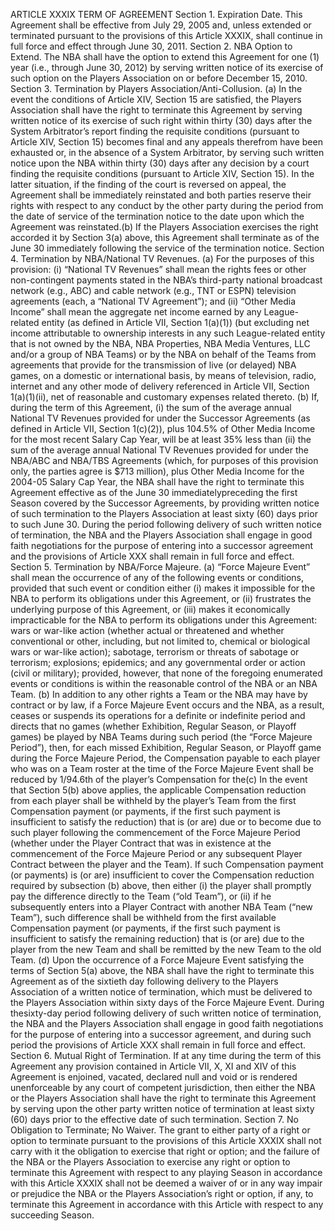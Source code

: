 ARTICLE XXXIX
                                 TERM OF AGREEMENT
Section 1.      Expiration Date.
        This Agreement shall be effective from July 29, 2005 and, unless extended or terminated
pursuant to the provisions of this Article XXXIX, shall continue in full force and effect through
June 30, 2011.
Section 2.      NBA Option to Extend.
        The NBA shall have the option to extend this Agreement for one (1) year (i.e., through
June 30, 2012) by serving written notice of its exercise of such option on the Players Association
on or before December 15, 2010.
Section 3.      Termination by Players Association/Anti-Collusion.
        (a)     In the event the conditions of Article XIV, Section 15 are satisfied, the Players
Association shall have the right to terminate this Agreement by serving written notice of its
exercise of such right within thirty (30) days after the System Arbitrator's report finding the
requisite conditions (pursuant to Article XIV, Section 15) becomes final and any appeals
therefrom have been exhausted or, in the absence of a System Arbitrator, by serving such written
notice upon the NBA within thirty (30) days after any decision by a court finding the requisite
conditions (pursuant to Article XIV, Section 15). In the latter situation, if the finding of the court
is reversed on appeal, the Agreement shall be immediately reinstated and both parties reserve
their rights with respect to any conduct by the other party during the period from the date of
service of the termination notice to the date upon which the Agreement was reinstated.(b)     If the Players Association exercises the right accorded it by Section 3(a) above,
this Agreement shall terminate as of the June 30 immediately following the service of the
termination notice.
Section 4.      Termination by NBA/National TV Revenues.
        (a)     For the purposes of this provision: (i) "National TV Revenues" shall mean the
rights fees or other non-contingent payments stated in the NBA's third-party national broadcast
network (e.g., ABC) and cable network (e.g., TNT or ESPN) television agreements (each, a
"National TV Agreement"); and (ii) "Other Media Income" shall mean the aggregate net income
earned by any League-related entity (as defined in Article VII, Section 1(a)(1)) (but excluding
net income attributable to ownership interests in any such League-related entity that is not owned
by the NBA, NBA Properties, NBA Media Ventures, LLC and/or a group of NBA Teams) or by
the NBA on behalf of the Teams from agreements that provide for the transmission of live (or
delayed) NBA games, on a domestic or international basis, by means of television, radio, internet
and any other mode of delivery referenced in Article VII, Section 1(a)(1)(ii), net of reasonable
and customary expenses related thereto.
        (b)     If, during the term of this Agreement, (i) the sum of the average annual National
TV Revenues provided for under the Successor Agreements (as defined in Article VII, Section
1(c)(2)), plus 104.5\% of Other Media Income for the most recent Salary Cap Year, will be at
least 35\% less than (ii) the sum of the average annual National TV Revenues provided for under
the NBA/ABC and NBA/TBS Agreements (which, for purposes of this provision only, the
parties agree is \$713 million), plus Other Media Income for the 2004-05 Salary Cap Year, the
NBA shall have the right to terminate this Agreement effective as of the June 30 immediatelypreceding the first Season covered by the Successor Agreements, by providing written notice of
such termination to the Players Association at least sixty (60) days prior to such June 30. During
the period following delivery of such written notice of termination, the NBA and the Players
Association shall engage in good faith negotiations for the purpose of entering into a successor
agreement and the provisions of Article XXX shall remain in full force and effect.
Section 5.     Termination by NBA/Force Majeure.
        (a)    "Force Majeure Event" shall mean the occurrence of any of the following events
or conditions, provided that such event or condition either (i) makes it impossible for the NBA to
perform its obligations under this Agreement, or (ii) frustrates the underlying purpose of this
Agreement, or (iii) makes it economically impracticable for the NBA to perform its obligations
under this Agreement: wars or war-like action (whether actual or threatened and whether
conventional or other, including, but not limited to, chemical or biological wars or war-like
action); sabotage, terrorism or threats of sabotage or terrorism; explosions; epidemics; and any
governmental order or action (civil or military); provided, however, that none of the foregoing
enumerated events or conditions is within the reasonable control of the NBA or an NBA Team.
        (b)    In addition to any other rights a Team or the NBA may have by contract or by
law, if a Force Majeure Event occurs and the NBA, as a result, ceases or suspends its operations
for a definite or indefinite period and directs that no games (whether Exhibition, Regular
Season, or Playoff games) be played by NBA Teams during such period (the "Force Majeure
Period"), then, for each missed Exhibition, Regular Season, or Playoff game during the Force
Majeure Period, the Compensation payable to each player who was on a Team roster at the time
of the Force Majeure Event shall be reduced by 1/94.6th of the player's Compensation for the(c)    In the event that Section 5(b) above applies, the applicable Compensation
reduction from each player shall be withheld by the player's Team from the first Compensation
payment (or payments, if the first such payment is insufficient to satisfy the reduction) that is (or
are) due or to become due to such player following the commencement of the Force Majeure
Period (whether under the Player Contract that was in existence at the commencement of the
Force Majeure Period or any subsequent Player Contract between the player and the Team). If
such Compensation payment (or payments) is (or are) insufficient to cover the Compensation
reduction required by subsection (b) above, then either (i) the player shall promptly pay the
difference directly to the Team ("old Team"), or (ii) if he subsequently enters into a Player
Contract with another NBA Team ("new Team"), such difference shall be withheld from the first
available Compensation payment (or payments, if the first such payment is insufficient to satisfy
the remaining reduction) that is (or are) due to the player from the new Team and shall be
remitted by the new Team to the old Team.
        (d)    Upon the occurrence of a Force Majeure Event satisfying the terms of Section
5(a) above, the NBA shall have the right to terminate this Agreement as of the sixtieth day
following delivery to the Players Association of a written notice of termination, which must be
delivered to the Players Association within sixty days of the Force Majeure Event. During thesixty-day period following delivery of such written notice of termination, the NBA and the
Players Association shall engage in good faith negotiations for the purpose of entering into a
successor agreement, and during such period the provisions of Article XXX shall remain in full
force and effect.
Section 6.      Mutual Right of Termination.
        If at any time during the term of this Agreement any provision contained in Article VII,
X, XI and XIV of this Agreement is enjoined, vacated, declared null and void or is rendered
unenforceable by any court of competent jurisdiction, then either the NBA or the Players
Association shall have the right to terminate this Agreement by serving upon the other party
written notice of termination at least sixty (60) days prior to the effective date of such
termination.
Section 7.      No Obligation to Terminate; No Waiver.
        The grant to either party of a right or option to terminate pursuant to the provisions of this
Article XXXIX shall not carry with it the obligation to exercise that right or option; and the
failure of the NBA or the Players Association to exercise any right or option to terminate this
Agreement with respect to any playing Season in accordance with this Article XXXIX shall not
be deemed a waiver of or in any way impair or prejudice the NBA or the Players Association's
right or option, if any, to terminate this Agreement in accordance with this Article with respect to
any succeeding Season.
